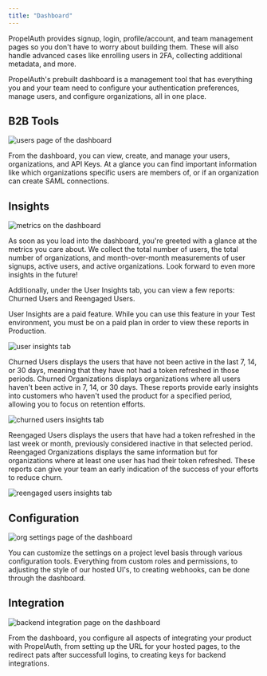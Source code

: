 ```yaml
---
title: "Dashboard"
---
```


PropelAuth provides signup, login, profile/account, and team management pages
so you don't have to worry about building them. These will also handle advanced cases like enrolling users in
2FA, collecting additional metadata, and more.

PropelAuth's prebuilt dashboard is a management tool that has everything you and your team need to configure your authentication preferences, 
manage users, and configure organizations, all in one place.

## B2B Tools 

![users page of the dashboard](/images/dashboard.png)

From the dashboard, you can view, create, and manage your users, organizations, and API Keys. At a glance you can find important information like which organizations specific users 
are members of, or if an organization can create SAML connections.

## Insights

![metrics on the dashboard](/images/dashboard-metrics.png)

As soon as you load into the dashboard, you're greeted with a glance at the metrics you care about. We collect the total number of users, the total number of organizations, 
and month-over-month measurements of user signups, active users, and active organizations. Look forward to even more insights in the future!

Additionally, under the User Insights tab, you can view a few reports: Churned Users and Reengaged Users.

<Note>User Insights are a paid feature. While you can use this feature in your Test environment, you must be on a paid plan in order to view these reports in Production.</Note>

![user insights tab](/images/user-insights.png)

Churned Users displays the users that have not been active in the last 7, 14, or 30 days, meaning that they have not had a token refreshed in those periods. Churned 
Organizations displays organizations where all users haven't been active in 7, 14, or 30 days. These reports provide early insights into customers who haven't used 
the product for a specified period, allowing you to focus on retention efforts. 

![churned users insights tab](/images/churned-users.png)

Reengaged Users displays the users that have had a token refreshed in the last week or month, previously considered inactive in that selected period. Reengaged 
Organizations displays the same information but for organizations where at least one user has had their token refreshed. These reports can give your team an early 
indication of the success of your efforts to reduce churn.

![reengaged users insights tab](/images/reengaged-orgs.png)

## Configuration

![org settings page of the dashboard](/images/dashboard-config.png)

You can customize the settings on a project level basis through various configuration tools. Everything from custom roles and permissions, to adjusting the style of 
our hosted UI's, to creating webhooks, can be done through the dashboard.

## Integration 

![backend integration page on the dashboard](/images/dashboard-backend-integration.png)

From the dashboard, you configure all aspects of integrating your product with PropelAuth, from setting up the URL for your hosted pages, to the redirect pats after 
successfull logins, to creating keys for backend integrations.